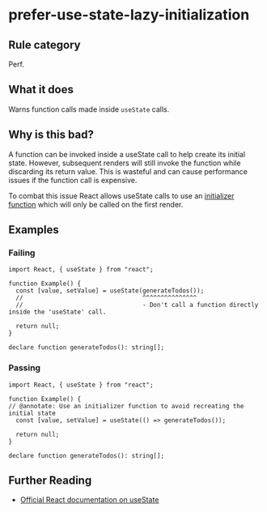 # prefer-use-state-lazy-initialization

## Rule category

Perf.

## What it does

Warns function calls made inside `useState` calls.

## Why is this bad?

A function can be invoked inside a useState call to help create its initial state. However, subsequent renders will still invoke the function while discarding its return value. This is wasteful and can cause performance issues if the function call is expensive.

To combat this issue React allows useState calls to use an [initializer function](https://react.dev/reference/react/useState#avoiding-recreating-the-initial-state) which will only be called on the first render.

## Examples

### Failing

```tsx twoslash
import React, { useState } from "react";

function Example() {
  const [value, setValue] = useState(generateTodos());
  //                                 ^^^^^^^^^^^^^^^
  //                                 - Don't call a function directly inside the 'useState' call.

  return null;
}

declare function generateTodos(): string[];
```

### Passing

```tsx twoslash
import React, { useState } from "react";

function Example() {
// @annotate: Use an initializer function to avoid recreating the initial state
  const [value, setValue] = useState(() => generateTodos());

  return null;
}

declare function generateTodos(): string[];
```

## Further Reading

- [Official React documentation on useState](https://react.dev/reference/react/useState)
